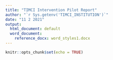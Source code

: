 ```yaml
---
title: "TIMCI Intervention Pilot Report"
author: "`r Sys.getenv('TIMCI_INSTITUTION')`"
date: "11 2 2021"
output:
  html_document: default
  word_document:
    reference_docx: word_styles1.docx
---
```


```r
knitr::opts_chunk$set(echo = TRUE)
```
